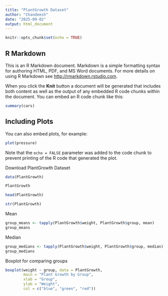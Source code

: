 ```yaml
---
title: "PlantGrowth Dataset"
author: "Chandeesh"
date: "2025-09-02"
output: html_document
---
```


```r
knitr::opts_chunk$set(echo = TRUE)
```

## R Markdown

This is an R Markdown document. Markdown is a simple formatting syntax for authoring HTML, PDF, and MS Word documents. For more details on using R Markdown see <http://rmarkdown.rstudio.com>.

When you click the **Knit** button a document will be generated that includes both content as well as the output of any embedded R code chunks within the document. You can embed an R code chunk like this:

```r
summary(cars)
```

## Including Plots

You can also embed plots, for example:

```r
plot(pressure)
```

Note that the `echo = FALSE` parameter was added to the code chunk to prevent printing of the R code that generated the plot.

Download PlantGrowth Dataset
```r
data(PlantGrowth)
```


```r
PlantGrowth
```


```r
head(PlantGrowth)
```


```r
str(PlantGrowth)
```

Mean
```r
group_means <- tapply(PlantGrowth$weight, PlantGrowth$group, mean)
group_means
```

Median
```r
group_medians <- tapply(PlantGrowth$weight, PlantGrowth$group, median)
group_medians
```

Boxplot for comparing groups
```r
boxplot(weight ~ group, data = PlantGrowth,
        main = "Plant Growth by Group",
        xlab = "Group",
        ylab = "Weight",
        col = c("blue", "green", "red"))
```

